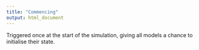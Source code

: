 ```yaml
---
title: "Commencing"
output: html_document
---
```



Triggered once at the start of the simulation, giving all models a chance to initialise their state.

